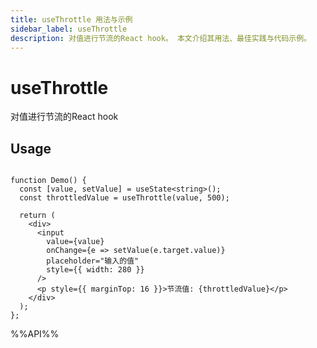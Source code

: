 ```yaml
---
title: useThrottle 用法与示例
sidebar_label: useThrottle
description: 对值进行节流的React hook。 本文介绍其用法、最佳实践与代码示例。
---
```

# useThrottle

对值进行节流的React hook

## Usage

```tsx live

function Demo() {
  const [value, setValue] = useState<string>();
  const throttledValue = useThrottle(value, 500);

  return (
    <div>
      <input
        value={value}
        onChange={e => setValue(e.target.value)}
        placeholder="输入的值"
        style={{ width: 280 }}
      />
      <p style={{ marginTop: 16 }}>节流值: {throttledValue}</p>
    </div>
  );
};

```

%%API%%
